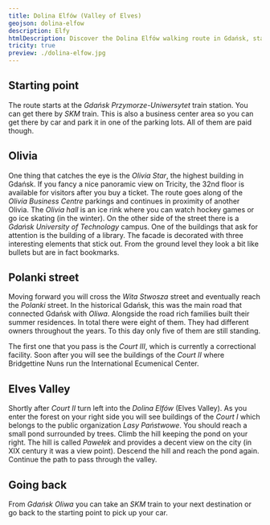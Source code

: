 ```yaml
---
title: Dolina Elfów (Valley of Elves)
geojson: dolina-elfow
description: Elfy
htmlDescription: Discover the Dolina Elfów walking route in Gdańsk, starting at Przymorze-Uniwersytet station and passing by Olivia Business Centre, historic Polanki street, and the scenic Elves Valley.
tricity: true
preview: ./dolina-elfow.jpg
---
```


## Starting point

The route starts at the _Gdańsk Przymorze-Uniwersytet_ train station. You can get there by _SKM_ train.
This is also a business center area so you can get there by car and park it in one of the parking lots.
All of them are paid though.

## Olivia

One thing that catches the eye is the _Olivia Star_, the highest building in Gdańsk. If you fancy a nice panoramic
view on Tricity, the 32nd floor is available for visitors after you buy a ticket. The route goes
along of the _Olivia Business Centre_ parkings and continues in proximity of another Olivia.
The _Olivia hall_ is an ice rink where you can watch hockey games or go ice skating (in the winter).
On the other side of the street there is a _Gdańsk University of Technology_ campus. One of the buildings
that ask for attention is the building of a library. The facade is decorated with three interesting elements that
stick out. From the ground level they look a bit like bullets but are in fact bookmarks.

## Polanki street

Moving forward you will cross the _Wita Stwosza_ street and eventually reach the _Polanki_ street.
In the historical Gdańsk, this was the main road that connected Gdańsk with _Oliwa_.
Alongside the road rich families built their summer residences. In total there were eight of them.
They had different owners throughout the years. To this day only five of them are still standing.

The first one that you pass is the _Court III_, which is currently a correctional facility.
Soon after you will see the buildings of the _Court II_ where Bridgettine Nuns run
the International Ecumenical Center.

## Elves Valley

Shortly after _Court II_ turn left into the _Dolina Elfów_ (Elves Valley). As you enter the forest
on your right side you will see buildings of the _Court I_ which belongs to the public organization
_Lasy Państwowe_. You should reach a small pond surrounded by trees. Climb the hill keeping the pond
on your right. The hill is called _Pawełek_ and provides a decent view on the city (in XIX century
it was a view point). Descend the hill and reach the pond again. Continue the path to pass through
the valley.

## Going back

From _Gdańsk Oliwa_ you can take an _SKM_ train to your next destination or go back to the starting point
to pick up your car.
